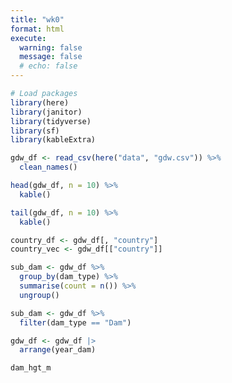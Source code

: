 ```yaml
---
title: "wk0"
format: html
execute:
  warning: false
  message: false
  # echo: false
---
```


```r
# Load packages
library(here)
library(janitor)
library(tidyverse)
library(sf)
library(kableExtra)

gdw_df <- read_csv(here("data", "gdw.csv")) %>% 
  clean_names()
```

```r
head(gdw_df, n = 10) %>% 
  kable()

tail(gdw_df, n = 10) %>% 
  kable()
```

```r
country_df <- gdw_df[, "country"]
country_vec <- gdw_df[["country"]]

sub_dam <- gdw_df %>% 
  group_by(dam_type) %>% 
  summarise(count = n()) %>% 
  ungroup()

sub_dam <- gdw_df %>% 
  filter(dam_type == "Dam")

gdw_df <- gdw_df |>
  arrange(year_dam)
```

```r
dam_hgt_m 
```

